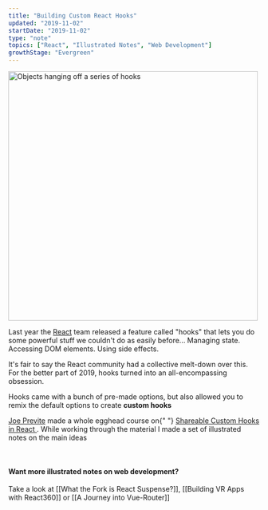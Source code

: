 ```yaml
---
title: "Building Custom React Hooks"
updated: "2019-11-02"
startDate: "2019-11-02"
type: "note"
topics: ["React", "Illustrated Notes", "Web Development"]
growthStage: "Evergreen"
---
```


<img
    width="500px"
    src="https://res.cloudinary.com/dg3gyk0gu/image/upload/c_scale,w_500/v1591783100/maggieappleton.com/egghead-course-notes/custom-react-hooks/thumb_2x.png"
    alt="Objects hanging off a series of hooks"
/>

<IntroParagraph>

Last year the [React](https://reactjs.org/docs/hooks-intro.html) team released a feature called "hooks" that lets you do some powerful stuff we couldn't do as easily before... Managing state. Accessing DOM elements. Using side effects.

</IntroParagraph>

It's fair to say the React community had a collective melt-down over this. For the better part of 2019, hooks turned into an all-encompassing obsession.

Hooks came with a bunch of pre-made options, but also allowed you to remix the default options to create **custom hooks**

<a noTip href="https://egghead.io/courses/shareable-custom-hooks-in-react">
    <ImageFrame
        width="800px"
        alt="Shareable Custom Hooks in React"
        src="https://og-image-egghead-course.now.sh/shareable-custom-hooks-in-react"
    />
</a>

<p>
    <a href="https://twitter.com/jsjoeio/">Joe Previte</a> made a whole egghead
    course on{" "}
    <a href="https://egghead.io/courses/shareable-custom-hooks-in-react/">
        Shareable Custom Hooks in React
    </a>
    . While working through the material I made a set of illustrated notes on the
    main ideas
</p>

<br />

<FullWidthImage
    width="1000px"
    src="https://res.cloudinary.com/dg3gyk0gu/image/upload/c_scale,w_950/v1578937254/maggieappleton.com/egghead-course-notes/custom-react-hooks/customhooks-1.png"
    alt="Making shareable custom react hooks"
/>

<FullWidthImage
    width="1000px"
    src="https://res.cloudinary.com/dg3gyk0gu/image/upload/c_scale,w_950/v1578937254/maggieappleton.com/egghead-course-notes/custom-react-hooks/customhooks-2.png"
    alt="Making shareable custom react hooks"
/>

<FullWidthImage
    width="1000px"
    src="https://res.cloudinary.com/dg3gyk0gu/image/upload/c_scale,w_950/v1578937257/maggieappleton.com/egghead-course-notes/custom-react-hooks/customhooks-3.png"
    alt="Making shareable custom react hooks"
/>

<FullWidthImage
    width="1000px"
    src="https://res.cloudinary.com/dg3gyk0gu/image/upload/c_scale,w_950/v1578937255/maggieappleton.com/egghead-course-notes/custom-react-hooks/customhooks-4.png"
    alt="Making shareable custom react hooks"
/>

<FullWidthImage
    width="1000px"
    src="https://res.cloudinary.com/dg3gyk0gu/image/upload/c_scale,w_950/v1578937255/maggieappleton.com/egghead-course-notes/custom-react-hooks/customhooks-5.png"
    alt="Making shareable custom react hooks"
/>

#### Want more illustrated notes on web development?

Take a look at [[What the Fork is React Suspense?]], [[Building VR Apps with React360]] or [[A Journey into Vue-Router]]
